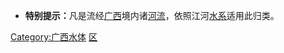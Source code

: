 {{Catnav|頁面分類|各種主題的頁面分類|依中国各省来作的分类|中国各省地理|广西地理}}
{{Catnav|頁面分類|...|各國地理|中国地理|中国区域地理|中国各省地理|中国各省河流}}

* '''特别提示：'''凡是流经[[广西|广西]]境内诸[[河流|河流]]，依照江河[[水系|水系]]适用此归类。

{{中国河流 (按省区归类)}}

{{中国河流}}

[[Category:广西水体|Category:广西水体]]
[[Category:中国各省河流|区]]